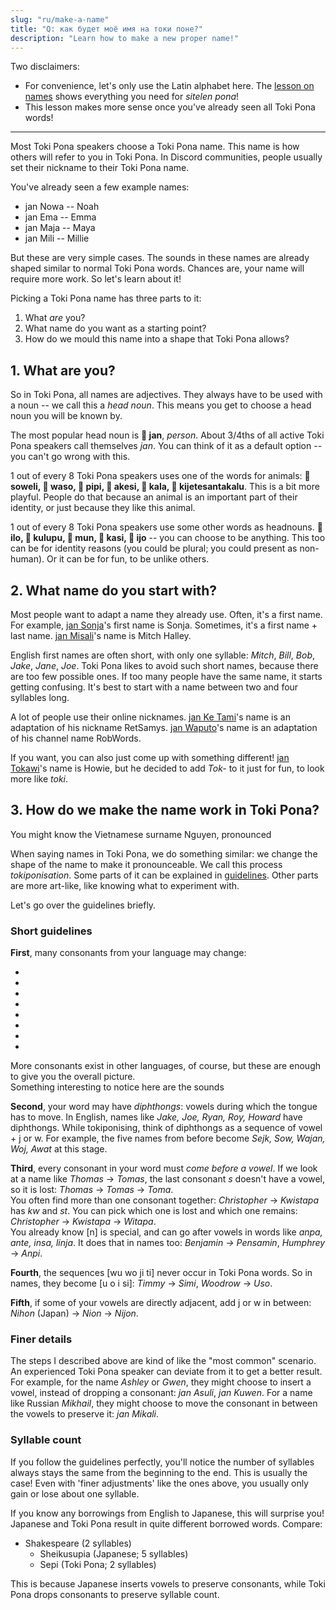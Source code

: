```yaml
---
slug: "ru/make-a-name"
title: "Q: как будет моё имя на токи поне?"
description: "Learn how to make a new proper name!"
---
```



Two disclaimers:

* For convenience, let's only use the Latin alphabet here. The [lesson on names](/ru/07) shows everything you need for *sitelen pona*!
* This lesson makes more sense once you've already seen all Toki Pona words!

***

Most Toki Pona speakers choose a Toki Pona name. This name is how others will refer to you in Toki Pona. In Discord communities, people usually set their nickname to their Toki Pona name.

You've already seen a few example names:
* jan Nowa -- Noah
* jan Ema -- Emma
* jan Maja -- Maya
* jan Mili -- Millie

But these are very simple cases. The sounds in these names are already shaped similar to normal Toki Pona words. Chances are, your name will require more work. So let's learn about it!

Picking a Toki Pona name has three parts to it:
1. What *are* you?
2. What name do you want as a starting point?
3. How do we mould this name into a shape that Toki Pona allows?

## 1. What are you?

So in Toki Pona, all names are adjectives. They always have to be used with a noun -- we call this a *head noun*. This means you get to choose a head noun you will be known by.

The most popular head noun is **󱤑 jan**, *person*. About 3/4ths of all active Toki Pona speakers call themselves *jan*. You can think of it as a default option -- you can't go wrong with this.

1 out of every 8 Toki Pona speakers uses one of the words for animals: **󱥢 soweli, 󱥴 waso, 󱥑 pipi, 󱤁 akesi, 󱤔 kala, 󱦀 kijetesantakalu**. This is a bit more playful. People do that because an animal is an important part of their identity, or just because they like this animal.

1 out of every 8 Toki Pona speakers use some other words as headnouns. **󱤎 ilo, 󱤟 kulupu, 󱤺 mun, 󱤗 kasi, 󱤌 ijo** -- you can choose to be anything. This too can be for identity reasons (you could be plural; you could present as non-human). Or it can be for fun, to be unlike others.

## 2. What name do you start with?

Most people want to adapt a name they already use. Often, it's a first name. For example, [jan Sonja](https://tokipona.org/)'s first name is Sonja. Sometimes, it's a first name + last name. [jan Misali](https://www.youtube.com/@HBMmaster/)'s name is Mitch Halley.

English first names are often short, with only one syllable: *Mitch*, *Bill*, *Bob*, *Jake*, *Jane*, *Joe*. Toki Pona likes to avoid such short names, because there are too few possible ones. If too many people have the same name, it starts getting confusing. It's best to start with a name between two and four syllables long.

A lot of people use their online nicknames. [jan Ke Tami](https://www.youtube.com/@IamSamys/)'s name is an adaptation of his nickname RetSamys. [jan Waputo](https://www.youtube.com/watch?v=PY3Qe_b9ufI)'s name is an adaptation of his channel name RobWords.

If you want, you can also just come up with something different! [jan Tokawi](https://www.youtube.com/watch?v=L6aClal3sSU)'s name is Howie, but he decided to add *Tok-* to it just for fun, to look more like *toki*.

## 3. How do we make the name work in Toki Pona?

You might know the Vietnamese surname Nguyen, pronounced <Audio from="ipa" file="ŋwiəŋ" />. But in English, these sounds can't go in that order. So when English speakers say Ngyuen, they adapt it to what English allows -- "win".

When saying names in Toki Pona, we do something similar: we change the shape of the name to make it pronounceable. We call this process *tokiponisation*. Some parts of it can be explained in [guidelines](https://jan-ne.github.io/tp/tpize). Other parts are more art-like, like knowing what to experiment with.

Let's go over the guidelines briefly.

### Short guidelines

**First**, many consonants from your language may change:

* <Audio from="ipa" file="b" />, <Audio from="ipa" file="p" />, <Audio from="ipa" file="f" /> all become p.
* <Audio from="ipa" file="d" />, <Audio from="ipa" file="t" /> both become t.
* <Audio from="ipa" file="g" />, <Audio from="ipa" file="k" />, <Audio from="ipa" file="χ" />, <Audio from="ipa" file="ʁ" /> all become k.
* <Audio from="ipa" file="θ" /> becomes t or s.
* <Audio from="ipa" file="s" />, <Audio from="ipa" file="z" />, <Audio from="ipa" file="ʃ" />, <Audio from="ipa" file="ʒ" />, <Audio from="ipa" file="tʃ" />, <Audio from="ipa" file="dʒ" /> all become s.
* <Audio from="ipa" file="w" />, <Audio from="ipa" file="v" />, <Audio from="ipa" file="ɻʷ" text="ɹ" /> all become w.
* <Audio from="ipa" file="r" />, <Audio from="ipa" file="ɾ" />, <Audio from="ipa" file="l" /> all become l.
* <Audio from="ipa" file="h" /> disappears completely.

More consonants exist in other languages, of course, but these are enough to give you the overall picture.  
Something interesting to notice here are the sounds <Audio from="ipa" file="ɻʷ" text="ɹ" />, <Audio from="ipa" file="r" />, <Audio from="ipa" file="ʁ" />. In many European languages, these sounds are spelled with "r". English has the first one, Russian has the second one, French has the third one. But in Toki Pona, they remain different: w, l, and k!

**Second**, your word may have *diphthongs*: vowels during which the tongue has to move. In English, names like *Jake, Joe, Ryan, Roy, Howard* have diphthongs. While tokiponising, think of diphthongs as a sequence of vowel + j or w. For example, the five names from before become *Sejk, Sow, Wajan, Woj, Awat* at this stage.

**Third**, every consonant in your word must *come before a vowel*. If we look at a name like *Thomas* -> *Tomas*, the last consonant *s* doesn't have a vowel, so it is lost: *Thomas* -> *Tomas* -> *Toma*.  
You often find more than one consonant together: *Christopher* -> *Kwistapa* has *kw* and *st*. You can pick which one is lost and which one remains: *Christopher* -> *Kwistapa* -> *Witapa*.  
You already know [n] is special, and can go after vowels in words like *anpa, ante, insa, linja*. It does that in names too: *Benjamin -> Pensamin*, *Humphrey* -> *Anpi*.

**Fourth**, the sequences [wu wo ji ti] never occur in Toki Pona words. So in names, they become [u o i si]: *Timmy* -> *Simi*, *Woodrow* -> *Uso*.

**Fifth**, if some of your vowels are directly adjacent, add j or w in between: *Nihon* (Japan) -> *Nion* -> *Nijon*.

### Finer details

The steps I described above are kind of like the "most common" scenario. An experienced Toki Pona speaker can deviate from it to get a better result. For example, for the name *Ashley* or *Gwen*, they might choose to insert a vowel, instead of dropping a consonant: *jan Asuli*, *jan Kuwen*. For a name like Russian *Mikhail*, they might choose to move the consonant in between the vowels to preserve it: *jan Mikali*.

### Syllable count

If you follow the guidelines perfectly, you'll notice the number of syllables always stays the same from the beginning to the end. This is usually the case! Even with 'finer adjustments' like the ones above, you usually only gain or lose about one syllable.

If you know any borrowings from English to Japanese, this will surprise you! Japanese and Toki Pona result in quite different borrowed words. Compare:

* Shakespeare (2 syllables)
  * Sheikusupia (Japanese; 5 syllables)
  * Sepi (Toki Pona; 2 syllables)

This is because Japanese inserts vowels to preserve consonants, while Toki Pona drops consonants to preserve syllable count.
